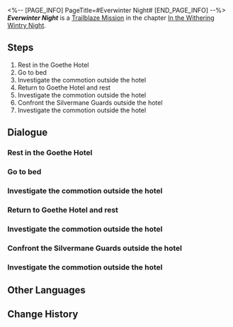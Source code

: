 <%-- [PAGE_INFO]
PageTitle=#Everwinter Night#
[END_PAGE_INFO] --%>
{{Stub|Dialogue.}}
{{Mission Infobox
|id            = 1010202
|title         = 
|image         = <!--Mission Everwinter Night.png-->
|type          = Trailblaze
|event_name    = 
|chapter       = In the Withering Wintry Night
|requirements  = [[Trailblaze Mission]] ''[[Everwinter Night]]'' completed
|summary       = <!--official mission summary from Fate's Atlas-->
|characters    = Dan Heng; March 7th; Stern Silvermane Guard; Teenage Cocolia; Trailblazer; Voice of the Stellaron
|startLocation = [[Jarilo-VI]] - [[Administrative District]]
|world         = Jarilo-VI
|area          = Administrative District
|prev          = 
|next          = Everwinter Night
|exp           = 
|credits       = 
|stellarJade   = 
|other         = 
}}
'''''Everwinter Night''''' is a [[Trailblaze Mission]] in the chapter [[In the Withering Wintry Night]].

==Steps==
# Rest in the Goethe Hotel
# Go to bed
# Investigate the commotion outside the hotel
# Return to Goethe Hotel and rest
# Investigate the commotion outside the hotel
# Confront the Silvermane Guards outside the hotel
# Investigate the commotion outside the hotel

<!--
==Gameplay Notes==

--><!--
==Trial Character==

-->
==Dialogue==
{{Stub Dialogue}}
===Rest in the Goethe Hotel===
{{Mission Description|type=trailblaze|location=Administrative District|After an entire day of sightseeing, you've got a complete understanding of the local culture and are just an appointment at Belobog's Administrative Department away from becoming its actual citizens.<br />You return to the Goethe Hotel. The warm Geomarrow lights and the tea fragrance in the air make you feel at ease.<br />There's still some time to walk around the hotel before washing up and getting ready for bed. It seems like March 7th and Dan Heng also wants to speak with you &mdash; arrange your time before sleeping as you wish.}}
{{Dialogue Start}}
:{{tx}}
{{Dialogue End}}

===Go to bed===
{{Mission Description|type=trailblaze|location=<!--to be added-->|update|After an entire day of sightseeing, you've got a complete understanding of the local culture and are just an appointment at Belobog's Administrative Department away from becoming its actual citizens.<br />It's finally time for sleep and you feel an uncontrollable urge to snuggle with the soft and fluffy hotel bed.<br />Get some sleep and rest well, you deserve it &mdash; Express lights off!}}
{{Dialogue Start}}
:{{tx}}
{{Dialogue End}}

===Investigate the commotion outside the hotel===
{{Mission Description|type=trailblaze|location=Administrative District|update|On the first night of the trailblazing expedition, you don't sleep as soundly and at ease as you did on the Express.<br />It's not because you have some kind of close bond with the Express but because you keep hearing the sound of troops moving around as you sleep.<br />And now, you can hear frantic door-knocking &mdash; your instincts tell you that something's not right... Go and investigate.}}
{{Dialogue Start}}
:{{tx}}
{{Dialogue End}}

===Return to Goethe Hotel and rest===
{{Mission Description|type=trailblaze|location=<!--to be added-->|update|After an entire day of sightseeing, you've got a complete understanding of the local culture and are just an appointment at Belobog's Administrative Department away from becoming its actual citizens.<br />It's getting late and not much more is happening on the streets. It's a good time to return to the Goethe Hotel and bring this so-far pleasant day to an end.}}
{{Dialogue Start}}
:{{tx}}
{{Dialogue End}}

===Investigate the commotion outside the hotel===
{{Mission Description|type=trailblaze|location=Administrative District|update|On the first night of the trailblazing expedition, you don't sleep as soundly and at ease as you did on the Express.<br />It's not because you have some kind of close bond with the Express but because you keep hearing the sound of troops moving around as you sleep.<br />And now, you can hear frantic door-knocking &mdash; your instincts tell you that something's not right... Go and investigate.}}
{{Dialogue Start}}
:{{tx}}
{{Dialogue End}}

===Confront the Silvermane Guards outside the hotel===
{{Mission Description|type=trailblaze|location=Administrative District|update|On the first night of the trailblazing expedition, you don't sleep as soundly and at ease as you did on the Express.<br />It's not because you have some kind of close bond with the Express but because you keep hearing the sound of troops moving around as you sleep.<br />And now, you know exactly where the noise is coming from &mdash; it's undoubtedly the doing of the noble-looking girl and her troops in front of you.<br />They don't seem to be friendly. Go and ask them what they want.}}
{{Dialogue Start}}
:{{tx}}
{{Dialogue End}}

===Investigate the commotion outside the hotel===
{{Mission Description|type=trailblaze|location=Administrative District|update|On the first night of the trailblazing expedition, you don't sleep as soundly and at ease as you did on the Express.<br />It's not because you have some kind of close bond with the Express but because you keep hearing the sound of troops moving around as you sleep.<br />And now, you can hear frantic door-knocking &mdash; your instincts tell you that something's not right... Go and investigate.}}
{{Dialogue Start}}
:{{tx}}
{{Dialogue End}}

==Other Languages==
{{Other Languages
|en   = Everwinter Night
|zhs  = 永冬城之夜
|zht  = 永冬城之夜
|ja   = 常冬の城の夜
|ko   = 영원한 겨울 성의 밤
|es   = Eterna noche invernal
|fr   = Nuit de l'Hiver éternel
|ru   = Ночь в городе вечнозимья
|th   = ค่ำคืนของเมืองแห่งความหนาวนิรันดร์
|vi   = Đêm Ở Thành Everwinter
|de   = Immerwinternacht
|id   = Malam Kota Salju Abadi
|pt   = Noite do Inverno Eterno
}}

==Change History==
{{Change History|1.0}}
